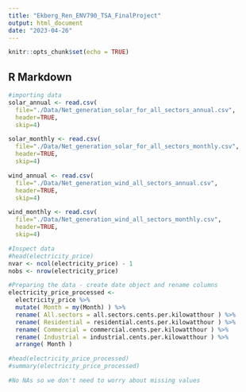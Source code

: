 ```yaml
---
title: "Ekberg_Ren_ENV790_TSA_FinalProject"
output: html_document
date: "2023-04-26"
---
```


```r
knitr::opts_chunk$set(echo = TRUE)
```

## R Markdown

```r
#importing data
solar_annual <- read.csv(
  file="./Data/Net_generation_solar_for_all_sectors_annual.csv",
  header=TRUE,
  skip=4)

solar_monthly <- read.csv(
  file="./Data/Net_generation_solar_for_all_sectors_monthly.csv",
  header=TRUE,
  skip=4)

wind_annual <- read.csv(
  file="./Data/Net_generation_wind_all_sectors_annual.csv",
  header=TRUE,
  skip=4)

wind_monthly <- read.csv(
  file="./Data/Net_generation_wind_all_sectors_monthly.csv",
  header=TRUE,
  skip=4)
```

```r
#Inspect data
#head(electricity_price)
nvar <- ncol(electricity_price) - 1
nobs <- nrow(electricity_price)

#Preparing the data - create date object and rename columns
electricity_price_processed <-
  electricity_price %>%
  mutate( Month = my(Month) ) %>% 
  rename( All.sectors = all.sectors.cents.per.kilowatthour ) %>% 
  rename( Residential = residential.cents.per.kilowatthour ) %>% 
  rename( Commercial = commercial.cents.per.kilowatthour ) %>% 
  rename( Industrial = industrial.cents.per.kilowatthour ) %>% 
  arrange( Month )

#head(electricity_price_processed)
#summary(electricity_price_processed)

#No NAs so we don't need to worry about missing values
```
